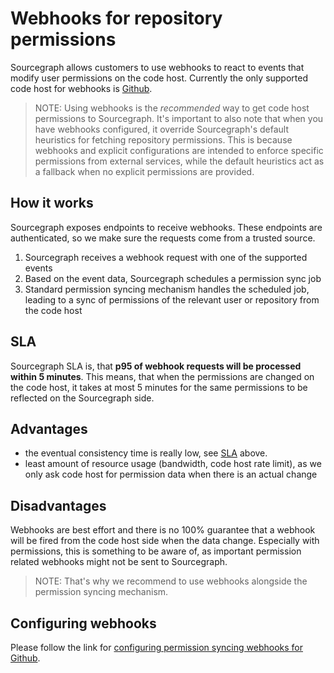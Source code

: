 # Webhooks for repository permissions

Sourcegraph allows customers to use webhooks to react to events that modify user permissions
on the code host. Currently the only supported code host for webhooks
is [Github](/admin/code_hosts/github).

> NOTE: Using webhooks is the *recommended* way to get code host permissions to Sourcegraph. It's important to also note that when you  have webhooks configured, it override Sourcegraph's default heuristics for fetching repository permissions. This is because webhooks and explicit configurations are intended to enforce specific permissions from external services, while the default heuristics act as a fallback when no explicit permissions are provided.

## How it works

Sourcegraph exposes endpoints to receive webhooks. These endpoints are authenticated, so we make sure the requests come from a trusted source.

1. Sourcegraph receives a webhook request with one of the supported events
1. Based on the event data, Sourcegraph schedules a permission sync job
1. Standard permission syncing mechanism handles the scheduled job, leading to a sync of permissions of the relevant user or repository from the code host

## SLA

Sourcegraph SLA is, that **p95 of webhook requests will be processed within 5 minutes**. This means, that
when the permissions are changed on the code host, it takes at most 5 minutes for the same permissions to be reflected on the Sourcegraph side.

## Advantages

- the eventual consistency time is really low, see [SLA](#sla) above.
- least amount of resource usage (bandwidth, code host rate limit), as we only ask code host for permission data when there is an actual change
## Disadvantages

Webhooks are best effort and there is no 100% guarantee that a webhook will be
fired from the code host side when the data change. Especially with permissions, this
is something to be aware of, as important permission related webhooks might
not be sent to Sourcegraph.

> NOTE: That's why we recommend to use webhooks alongside the permission syncing mechanism.

## Configuring webhooks

Please follow the link for [configuring permission syncing webhooks for Github](/admin/config/webhooks/incoming#user-permissions).

